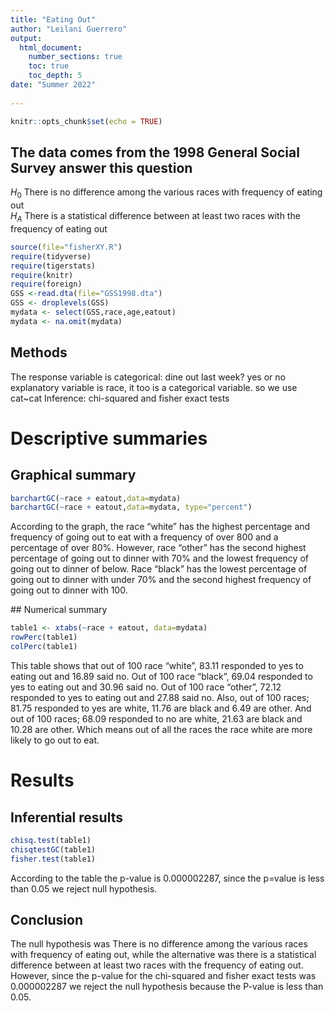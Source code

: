 ```yaml
---
title: "Eating Out"
author: "Leilani Guerrero"
output: 
  html_document:
    number_sections: true
    toc: true
    toc_depth: 5
date: "Summer 2022"    
    
---
```


```r
knitr::opts_chunk$set(echo = TRUE)
```

## The data comes from the 1998 General Social Survey answer this question

$H_0$ There is no difference among the various races with frequency of eating out  
$H_A$ There is a statistical difference between at least two races with the frequency of eating out  


```r
source(file="fisherXY.R")
require(tidyverse)
require(tigerstats)
require(knitr)
require(foreign)
GSS <-read.dta(file="GSS1998.dta")
GSS <- droplevels(GSS)
mydata <- select(GSS,race,age,eatout)
mydata <- na.omit(mydata)
```

## Methods

The response variable is categorical: dine out last week? yes or no
explanatory variable is race, it too is a categorical variable.
so we use cat~cat
Inference: chi-squared and fisher exact tests

# Descriptive summaries

## Graphical summary

```r
barchartGC(~race + eatout,data=mydata)
barchartGC(~race + eatout,data=mydata, type="percent")

```

According to the graph, the race "white" has the highest percentage and frequency of going out to eat with a frequency of over 800 and a percentage of over 80%. However, race "other" has the second highest percentage of going out to dinner with 70% and the lowest frequency of going out to dinner of below. Race "black" has the lowest percentage of going out to dinner with under 70% and the second highest frequency of going out to dinner with 100.


 ## Numerical summary
```r
table1 <- xtabs(~race + eatout, data=mydata)
rowPerc(table1)
colPerc(table1)
```

This table shows that out of 100 race "white", 83.11 responded to yes to eating out and 16.89 said no. Out of 100 race "black", 69.04 responded to yes to eating out and 30.96 said no. Out of 100 race "other", 72.12 responded to yes to eating out and 27.88 said no. Also, out of 100 races; 81.75 responded to yes are white, 11.76 are black and 6.49 are other. And out of 100 races; 68.09 responded to no are white, 21.63 are black and 10.28 are other. Which means out of all the races the race white are more likely to go out to eat. 


# Results

## Inferential results

```r
chisq.test(table1)
chisqtestGC(table1)
fisher.test(table1)
```


According to the table the p-value is 0.000002287, since the p=value is less than 0.05 we reject null hypothesis. 


## Conclusion 

The null hypothesis was There is no difference among the various races with frequency of eating out, while the alternative was there is a statistical difference between at least two races with the frequency of eating out. However, since the p-value for the chi-squared and fisher exact tests was 0.000002287 we reject the null hypothesis because the P-value is less than 0.05. 